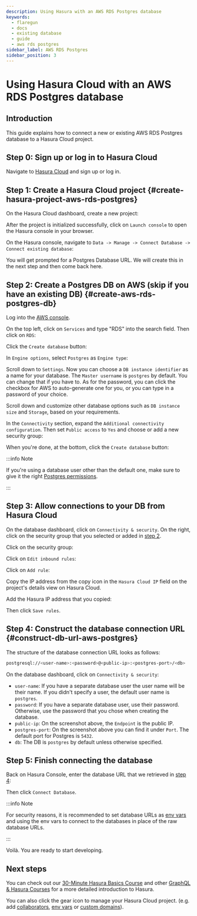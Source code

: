 ```yaml
---
description: Using Hasura with an AWS RDS Postgres database
keywords:
  - flaregun
  - docs
  - existing database
  - guide
  - aws rds postgres
sidebar_label: AWS RDS Postgres
sidebar_position: 3
---
```



# Using Hasura Cloud with an AWS RDS Postgres database

## Introduction

This guide explains how to connect a new or existing AWS RDS Postgres
database to a Hasura Cloud project.

## Step 0: Sign up or log in to Hasura Cloud

Navigate to [Hasura Cloud](https://cloud.hasura.io/signup/?pg=docs&plcmt=body&cta=navigate-to-hasura-cloud&tech=default)
and sign up or log in.

## Step 1: Create a Hasura Cloud project {#create-hasura-project-aws-rds-postgres}

On the Hasura Cloud dashboard, create a new project:

<Thumbnail
  src="/img/graphql/cloud/cloud-dbs/create-hasura-cloud-project.png"
  alt="Create Hasura Cloud project"
  width="1000px"
/>

After the project is initialized successfully, click on `Launch console`
to open the Hasura console in your browser.

On the Hasura console, navigate to
`Data -> Manage -> Connect Database -> Connect existing database`:

You will get prompted for a Postgres Database URL. We will create this
in the next step and then come back here.

<Thumbnail
  src="/img/graphql/cloud/cloud-dbs/existing-db-setup.png"
  alt="Hasura Cloud database setup"
  width="700px"
/>

## Step 2: Create a Postgres DB on AWS (skip if you have an existing DB) {#create-aws-rds-postgres-db}

Log into the [AWS console](https://console.aws.amazon.com//).

On the top left, click on `Services` and type "RDS" into the search
field. Then click on `RDS`:

<Thumbnail
  src="/img/graphql/cloud/cloud-dbs/aws/search-for-rds.png"
  alt="Navigate to RDS in AWS"
  width="1000px"
/>

Click the `Create database` button:

<Thumbnail
  src="/img/graphql/cloud/cloud-dbs/aws/create-database.png"
  alt="Create database in AWS"
  width="1000px"
/>

In `Engine options`, select `Postgres` as `Engine type`:

<Thumbnail
  src="/img/graphql/cloud/cloud-dbs/aws/postgres/rds-select-postgres.png"
  alt="Select Postgres for RDS instance on AWS"
  width="600px"
/>

Scroll down to `Settings`. Now you can choose a `DB instance identifier`
as a name for your database. The `Master username` is `postgres` by
default. You can change that if you have to. As for the password, you
can click the checkbox for AWS to auto-generate one for you, or you can
type in a password of your choice.

<Thumbnail
  src="/img/graphql/cloud/cloud-dbs/aws/rds-settings.png"
  alt="Settings for RDS instance on AWS"
  width="600px"
/>

Scroll down and customize other database options such as
`DB instance size` and `Storage`, based on your requirements.

In the `Connectivity` section, expand the
`Additional connectivity configuration`. Then set `Public access` to
`Yes` and choose or add a new security group:

<Thumbnail
  src="/img/graphql/cloud/cloud-dbs/aws/rds-connectivity.png"
  alt="Connectivity for RDS instance on AWS"
  width="600px"
/>

When you're done, at the bottom, click the `Create database` button:

<Thumbnail
  src="/img/graphql/cloud/cloud-dbs/aws/rds-click-create.png"
  alt="Create RDS instance on AWS"
  width="700px"
/>

:::info Note

If you're using a database user other than the default one, make sure to
give it the right [Postgres permissions](/graphql/cloud/getting-started/postgres-permissions.mdx).

:::

## Step 3: Allow connections to your DB from Hasura Cloud

On the database dashboard, click on `Connectivity & security`. On the
right, click on the security group that you selected or added in
[step 2](/graphql/cloud/getting-started/cloud-databases/aws-postgres.mdx#create-aws-rds-postgres-db).

<Thumbnail
  src="/img/graphql/cloud/cloud-dbs/aws/postgres/find-security-group.png"
  alt="Find the security group on AWS RDS"
  width="1000px"
/>

Click on the security group:

<Thumbnail
  src="/img/graphql/cloud/cloud-dbs/aws/select-security-group.png"
  alt="Click on the security group"
  width="1000px"
/>

Click on `Edit inbound rules`:

<Thumbnail
  src="/img/graphql/cloud/cloud-dbs/aws/inbound-rules.png"
  alt="Edit inbound rules for AWS RDS database"
  width="1000px"
/>

Click on `Add rule`:

<Thumbnail
  src="/img/graphql/cloud/cloud-dbs/aws/add-inbound-rule.png"
  alt="Add an inbound rule for AWS RDS database"
  width="1000px"
/>

Copy the IP address from the copy icon in the `Hasura Cloud IP` field on
the project's details view on Hasura Cloud.

<Thumbnail
  src="/img/graphql/cloud/projects/hasura-cloud-ip.png"
  alt="Hasura Cloud IP field"
  width="1000px"
/>

Add the Hasura IP address that you copied:

<Thumbnail
  src="/img/graphql/cloud/cloud-dbs/aws/add-hasura-ip.png"
  alt="Add the Hasura IP for AWS RDS database"
  width="1000px"
/>

Then click `Save rules`.

## Step 4: Construct the database connection URL {#construct-db-url-aws-postgres}

The structure of the database connection URL looks as follows:

```bash
postgresql://<user-name>:<password>@<public-ip>:<postgres-port>/<db>
```

On the database dashboard, click on `Connectivity & security`:

<Thumbnail
  src="/img/graphql/cloud/cloud-dbs/aws/postgres/get-db-connection-string.png"
  alt="Construct the database connection string for AWS RDS"
  width="1000px"
/>

- `user-name`: If you have a separate database user the user name will
  be their name. If you didn't specify a user, the default user name
  is `postgres`.
- `password`: If you have a separate database user, use their
  password. Otherwise, use the password that you chose when creating
  the database.
- `public-ip`: On the screenshot above, the `Endpoint` is the public
  IP.
- `postgres-port`: On the screenshot above you can find it under
  `Port`. The default port for Postgres is `5432`.
- `db`: The DB is `postgres` by default unless otherwise specified.

## Step 5: Finish connecting the database

Back on Hasura Console, enter the database URL that we retrieved in
[step 4](/graphql/cloud/getting-started/cloud-databases/aws-postgres.mdx#construct-db-url-aws-postgres):

<Thumbnail
  src="/img/graphql/cloud/getting-started/connect-db.png"
  alt="Database setup"
  width="600px"
/>

Then click `Connect Database`.

:::info Note

For security reasons, it is recommended to set database URLs as
[env vars](/graphql/cloud/projects/env-vars.mdx) and using the env vars to connect
to the databases in place of the raw database URLs.

:::

Voilà. You are ready to start developing.

<Thumbnail
  src="/img/graphql/cloud/cloud-dbs/hasura-console.png"
  alt="Hasura console"
  width="1100px"
/>

## Next steps

You can check out our [30-Minute Hasura Basics
Course](https://hasura.io/learn/graphql/hasura/introduction/) and other
[GraphQL & Hasura Courses](https://hasura.io/learn/) for a more detailed
introduction to Hasura.

You can also click the gear icon to manage your Hasura Cloud project.
(e.g. add [collaborators](/graphql/cloud/projects/collaborators.mdx),
[env vars](/graphql/cloud/projects/env-vars.mdx) or
[custom domains](/graphql/cloud/projects/domains.mdx)).

<Thumbnail
  src="/img/graphql/cloud/getting-started/project-manage.png"
  alt="Project actions"
  width="860px"
/>
